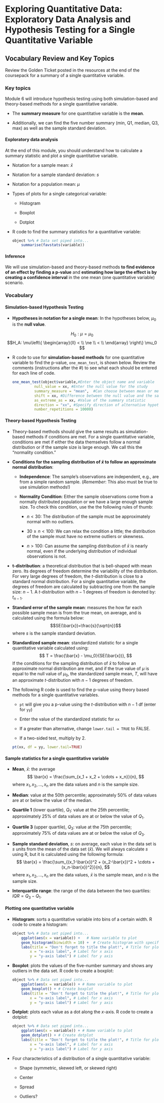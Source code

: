 # Exploring Quantitative Data: Exploratory Data Analysis and Hypothesis Testing for a Single Quantitative Variable

## Vocabulary Review and Key Topics

Review the Golden Ticket posted in the resources at the end of the coursepack for a summary of a single quantitative variable.  

### Key topics

Module 6 will introduce hypothesis testing using both simulation-based and theory-based methods for a single quantitative variable.

* The **summary measure** for one quantitative variable is the **mean**.

* Additionally, we can find the five number summary (min, Q1, median, Q3, max) as well as the sample standard deviation.

#### Exploratory data analysis {-}

At the end of this module, you should understand how to calculate a summary statistic and plot a single quantitative variable.  

* Notation for a sample mean: $\bar{x}$

* Notation for a sample standard deviation: $s$

* Notation for a population mean: $\mu$

* Types of plots for a single categorical variable:

    - Histogram
    
    - Boxplot
    
    - Dotplot

* R code to find the summary statistics for a quantitative variable:

    ```r
    object %>% # Data set piped into...
        summarise(favstats(variable))
    ```

#### Inference {-}

We will use simulation-based and theory-based methods **to find evidence of an effect by finding a p-value** and **estimating how large the effect is by creating a confidence interval** in the one mean (one quantitative variable) scenario.


### Vocabulary

#### Simulation-based Hypothesis Testing {-}

* **Hypotheses in notation for a single mean**: In the hypotheses below, $\mu_0$ is the **null value**.

$$H_0: \mu = \mu_0$$
$$H_A: \mu\left\{
\begin{array}{ll}
< \\
\ne \\
< \\
\end{array}
\right\}
\mu_0 $$

* R code to use for **simulation-based methods** for one quantitative variable to find the p-value, `one_mean_test`, is shown below. Review the comments (instructions after the #) to see what each should be entered for each line of code.

    ```r
    one_mean_test(object$variable,#Enter the object name and variable
              null_value = xx, #Enter the null value for the study
              summary_measure = "mean",  #Can choose between mean or median
              shift = xx, #Difference between the null value and the sample mean
              as_extreme_as = xx, #Value of the summary statistic
              direction = "xx", #Specify direction of alternative hypothesis
              number_repetitions = 10000)
    ```

#### Theory-based Hypothesis Testing {-}

* Theory-based methods should give the same results as simulation-based methods if conditions are met. For a single quantitative variable, conditions are met if either the data themselves follow a normal distribution or if the sample size is large enough. We call this the "normality condition."

* **Conditions for the sampling distribution of $\bar{x}$ to follow an approximate normal distribution**:

    * **Independence**: The sample’s observations are independent, e.g., are from a simple random sample. (*Remember*: This also must be true to use simulation methods!)

     * **Normality Condition**: Either the sample observations come from a normally distributed population or we have a large enough sample size.  To check this condition, use the the following rules of thumb:
     
         - $n < 30$: The distribution of the sample must be approximately normal with no outliers.
         
         - $30 \ge n < 100$: We can relax the condition a little; the distribution of the sample must have no extreme outliers or skewness.
         
         - $n > 100$: Can assume the sampling distribution of $\bar{x}$ is nearly normal, even if the underlying distribution of individual observations is not.
         
* **t-distribution**: a theoretical distribution that is bell-shaped with mean zero. Its degrees of freedom determine the variability of the distribution. For very large degrees of freedom, the $t$-distribution is close to a standard normal distribution. For a single quantitative variable, the degrees of freedom are calculated by subtracting one from the sample size: $n-1$. A $t$-distribution with $n-1$ degrees of freedom is denoted by: $t_{n-1}$.

* **Standard error of the sample mean**: measures the how far each possible sample mean is from the true mean, on average, and is calculated using the formula below:
$$SE(\bar{x})=\frac{s}{\sqrt{n}}$$
    where $s$ is the sample standard deviation.

* **Standardized sample mean**: standardized statistic for a single quantitative variable calculated using:
$$
T = \frac{\bar{x} - \mu_0}{SE(\bar{x})},
$$
    If the conditions for the sampling distribution of $\bar{x}$ to follow an approximate normal distribution are met, and if the true value of $\mu$ is equal to the null value of $\mu_0$, the standardized sample mean, $T$, will have an approximate $t$-distribution with $n-1$ degrees of freedom.

* The following R code is used to find the p-value using theory based methods for a single quantitative variables.

    * `pt` will give you a p-value using the $t$-distribution with $n-1$ df (enter for `yy`)
    
    * Enter the value of the standardized statistic for `xx`

    * If a greater than alternative, change `lower.tail = TRUE` to FALSE.
    
    * If a two-sided test, multiply by 2.
    
    ```r
    pt(xx, df = yy, lower.tail=TRUE)
    ```


#### Sample statistics for a single quantitative variable {-}

* **Mean**, $\bar{x}$: the average
$$ 
\bar{x} = \frac{\sum_{x_1 + x_2 + \cdots + x_n}}{n},
$$
where $x_1, x_2, \ldots, x_n$ are the data values and $n$ is the sample size.


* **Median**: value at the 50th percentile; approximately 50\% of data values are at or below the value of the median.

* **Quartile 1** (lower quartile), $Q_1$: value at the 25th percentile; approximately 25\% of data values are at or below the value of $Q_1$.

* **Quartile 3** (upper quartile), $Q_3$: value at the 75th percentile; approximately 75\% of data values are at or below the value of $Q_3$.

* **Sample standard deviation**, $s$: on average, each value in the data set is $s$ units from the mean of the data set ($\bar{x}$). We will always calculate $s$ using R, but it is calculated using the following formula:
$$
\bar{x} = \frac{\sum_{(x_1-\bar{x})^2 + (x_2-\bar{x})^2 + \cdots + (x_n-\bar{x})^2}}{n},
$$
where $x_1, x_2, \ldots, x_n$ are the data values, $\bar{x}$ is the sample mean, and $n$ is the sample size.

* **Interquartile range**: the range of the data between the two quartiles: $IQR = Q_3-Q_1$.

#### Plotting one quantitative variable {-}

* **Histogram**: sorts a quantitative variable into bins of a certain width. R code to create a histogram:

    ```r
    object %>% # Data set piped into...
        ggplot(aes(x = variable)) +   # Name variable to plot
        geom_histogram(binwidth = 10) +  # Create histogram with specified binwidth
        labs(title = "Don't forget to title the plot!", # Title for plot
            x = "x-axis label", # Label for x axis
            y = "y-axis label") # Label for y axis
    ```


* **Boxplot**: plots the values of the five-number summary and shows any outliers in the data set. R code to create a boxplot:

    ```r
    object %>% # Data set piped into...
        ggplot(aes(x = variable)) + # Name variable to plot
        geom_boxplot() + # Create boxplot 
        labs(title = "Don't forget to title the plot!", # Title for plot
            x = "x-axis label", # Label for x axis
            y = "y-axis label") # Label for y axis
    ```

* **Dotplot**: plots each value as a dot along the $x$-axis. R code to create a dotplot:

    ```r
    object %>% # Data set piped into...
        ggplot(aes(x = variable)) + # Name variable to plot
        geom_dotplot() + # Create dotplot 
        labs(title = "Don't forget to title the plot!", # Title for plot
            x = "x-axis label", # Label for x axis
            y = "y-axis label") # Label for y axis
    ```
    
* Four characteristics of a distribution of a single quantitative variable:

    - Shape  (symmetric, skewed left, or skewed right)
    
    - Center 
    
    - Spread
    
    - Outliers?
    

\newpage

